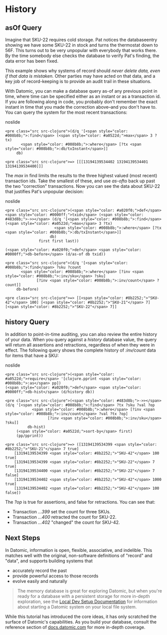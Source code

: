 History
=======

asOf Query
----------

Imagine that SKU-22 requires cold storage. Pat notices the databaseentry showing we have some SKU-22 in stock and turns the thermostat down to 56F. This turns out to be very unpopular with everybody that works there. By the time somebody else checks the database to verify Pat's finding, the data error has been fixed.

This example shows why systems of record should *never delete data, even if that data is mistaken.* Other parties may have acted on that data, and a key job of record-keeping is to provide an audit trail in these situations.

With Datomic, you can make a database query as-of any previous point in time, where time can be specified either as an instant or as a transaction id. If you are following along in code, you probably don't remember the exact instant in time that you made the correction above–and you don't have to. You can query the system for the most recent transactions:

noslide

```
<pre class="src src-clojure">(d/q '[<span style="color: #008b8b;">:find</span> (<span style="color: #a0522d;">max</span> 3 ?tx)
       <span style="color: #008b8b;">:where</span> [?tx <span style="color: #008b8b;">:db/txInstant</span>]]
     db)
```



```
<pre class="src src-clojure">=> [[[13194139534402 13194139534401 13194139534400]]]
```



The *max* in find limits the results to the three highest valued (most recent) transaction ids. Take the smallest of these, and use *as-of*to back up past the two "correction" transactions. Now you can see the data about SKU-22 that justifies Pat's unpopular decision:

noslide

```
<pre class="src src-clojure">(<span style="color: #a020f0;">def</span> <span style="color: #0000ff;">txid</span> (<span style="color: #483d8b;">->></span> (d/q '[<span style="color: #008b8b;">:find</span> (<span style="color: #a0522d;">max</span> 3 ?tx)
                      <span style="color: #008b8b;">:where</span> [?tx <span style="color: #008b8b;">:db/txInstant</span>]]
                    db)
               first first last))

(<span style="color: #a020f0;">def</span> <span style="color: #0000ff;">db-before</span> (d/as-of db txid))
```



```
<pre class="src src-clojure">(d/q '[<span style="color: #008b8b;">:find</span> ?sku ?count
       <span style="color: #008b8b;">:where</span> [?inv <span style="color: #008b8b;">:inv/sku</span> ?sku]
              [?inv <span style="color: #008b8b;">:inv/count</span> ?count]]
     db-before)
```



```
<pre class="src src-clojure">=> [[<span style="color: #8b2252;">"SKU-42"</span> 100] [<span style="color: #8b2252;">"SKU-21"</span> 7] [<span style="color: #8b2252;">"SKU-22"</span> 7]]
```







history Query
-------------

In addition to point-in-time auditing, you can also review the entire history of your data. When you query against a *history* database value, the query will return all assertions and retractions, regardless of when they were in effect. The following query shows the complete history of *:inv/count* data for items that have a SKU:

noslide

```
<pre class="src src-clojure">(<span style="color: #a0522d;">require</span> '[clojure.pprint <span style="color: #008b8b;">:as</span> pp])
(<span style="color: #a020f0;">def</span> <span style="color: #0000ff;">db-hist</span> (d/history db))
```



```
<pre class="src src-clojure">(<span style="color: #483d8b;">->></span> (d/q '[<span style="color: #008b8b;">:find</span> ?tx ?sku ?val ?op
            <span style="color: #008b8b;">:where</span> [?inv <span style="color: #008b8b;">:inv/count</span> ?val ?tx ?op]
                   [?inv <span style="color: #008b8b;">:inv/sku</span> ?sku]]
          db-hist)
     (<span style="color: #a0522d;">sort-by</span> first)
     (pp/pprint))
```



```
<pre class="src src-clojure">=> ([13194139534399 <span style="color: #8b2252;">"SKU-21"</span> 7 true]
    [13194139534399 <span style="color: #8b2252;">"SKU-42"</span> 100 true]
    [13194139534399 <span style="color: #8b2252;">"SKU-22"</span> 7 true]
    [13194139534400 <span style="color: #8b2252;">"SKU-22"</span> 7 false]
    [13194139534402 <span style="color: #8b2252;">"SKU-42"</span> 1000 true]
    [13194139534402 <span style="color: #8b2252;">"SKU-42"</span> 100 false])
```



The *?op* is true for assertions, and false for retractions. You can see that:

- Transaction *…399* set the count for three SKUs.
- Transaction *…400* retracted the count for SKU-22.
- Transaction *…402* "changed" the count for SKU-42.





Next Steps
----------

In Datomic, information is open, flexible, associative, and indelible. This matches well with the original, non-software definitions of "record" and "data", and supports building systems that

- accurately record the past
- provide powerful access to those records
- evolve easily and naturally

> The memory database is great for exploring Datomic, but when you're ready for a database with a persistent storage for more in-depth exploration, see the [Local Dev Setup Documentation](../getting-started/dev-setup.html) for information about starting a Datomic system on your local file system.

While this tutorial has introduced the core ideas, it has only scratched the surface of Datomic's capabilities. As you build your database, consult the reference section of [docs.datomic.com](https://docs.datomic.com) for more in-depth coverage.